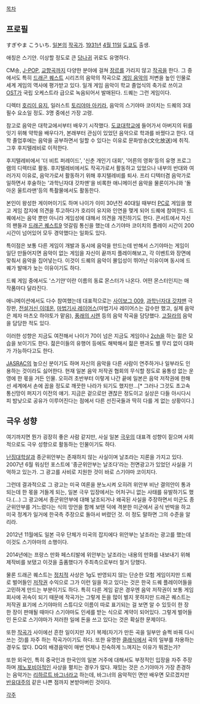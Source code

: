 [[목차]]
== 프로필 ==
すぎやま こういち. [[일본]]의 [[작곡가]]. [[1931년]] [[4월 11일]] [[도쿄]]도 출생.

애칭은 스기얀. 이상할 정도로 큰 [[당나귀]] 귀로도 유명하다.

CM송, [[J-POP]], [[교향곡]]까지 다양한 분야에 걸쳐 [[장르]]를 가리지 않고 [[작곡]]을 한다. 그 중에서도 특히 [[드래곤 퀘스트]] 시리즈의 음악의 작곡으로 [[게임 음악]]의 저변을 높인 인물로 세계 게임의 역사에 평가받고 있다. 일개 게임 음악이 학교 졸업식의 축가로 쓰이고 [[OST]]가 국립 오케스트라 급으로 녹음되어서 발매된다. 드퀘는 그런 게임이다.

디렉터 [[호리이 유지]], 일러스트 [[토리야마 아키라]], 음악의 스기야마 코이치는 드퀘의 3대 필수 요소일 정도. 3명 중에선 가장 고령.

참고로 음악은 대학교에서부터 배우기 시작했다. [[도쿄대학]]교에 들어가서 아버지의 뒤를 잇기 위해 약학을 배우다가, 본래부터 관심이 있었던 음악으로 학과를 바꿨다고 한다. 대학 졸업후에는 음악을 공부하면서 일할 수 있다는 이유로 문화방송(文化放送)에 취직. 그후 후지텔레비로 이적한다.

후지텔레비에서 '더 비트 퍼레이드', '신춘 개인기 대회', '어른의 영화'등의 유명 프로그램의 디렉터로 활동. 후지텔레비에서도 작곡가로서 활동하고 있었으나 내부의 반대와 여러가지 이유로, 음악가로서 활동하기 위해 후지텔레비를 퇴사. 프리 디텍터겸 음악가로 일하면서 후술하는 '과학닌자대 갓차맨'을 비록한 애니메이션 음악을 물론이거니와 '돌아온 울트라맨'등의 특촬물에서도 활동한다.

본인이 왕성한 게이머이기도 하며 나이가 이미 30년전 40대일 때부터 [[PC]]로 게임을 했고 게임 잡지에 의견을 투고하다가 호리이 유지와 인연을 맺게 되어 드퀘에 참여한다. 드퀘에서는 음악 뿐만 아니라 게임성에 대해서 의견을 개진하기도 한다. 콘서트에서 자신의 팬들과 [[드래곤 퀘스트9]] 엇갈림 통신을 했는데 스기야마 코이치의 플레이 시간이 200시간이 넘어있어 모두 경악했다는 일화도 있다.

특이점은 보통 다른 게임이 개발과 동시에 음악을 만드는데 반해서 스기야마는 게임이 일단 만들어지면 음악이 없는 게임을 자신이 끝까지 플레이해보고, 각 이벤트와 장면에 맞춰서 음악을 집어넣는다. 이것이 드퀘의 음악이 몰입성이 뛰어난 이유이며 동시에 드퀘가 발매가 늦는 이유이기도 하다.

드퀘 게임 중에서도 '스기얀'이란 이름의 동료 몬스터가 나온다. 어떤 몬스터인지는 매 작품마다 달라진다.

애니메이션에서도 다수 참여했는데 대표적으로는 [[사이보그 009]], [[과학닌자대 갓챠맨]] 극장판, [[전설거신 이데온]], [[마법기사 레이어스]](마법기사 레이어스는 감수만 했고, 실제 음악은 제자 마츠오 하야토가 맡음), [[풍래의 시렌]] 등의 음악 작곡을 담당했다. [[고질라]]의 음악을 담당한 적도 있다.

이러한 성향은 지금도 여전해서 나이가 70이 넘은 지금도 게임이나 [[2ch]]을 하는 젊은 모습을 보이기도 한다. 젊은이들의 유행어 등에도 해박해서 젊은 팬과도 별 무리 없이 대화가 가능하다고도 한다.

[[JASRAC]]의 높으신 분이기도 하며 자신의 음악을 다른 사람이 연주하거나 일부라도 인용하는 것이라도 싫어한다. 현재 일본 음악 저작권 협회의 무식할 정도로 융통성 없는 운영에 한 몫을 거든 인물. 오히려 초반부터 이렇게 나간 끝에 일본은 음악 저작권에 한해선 세계에서 손에 꼽을 정도로 깨끗한 나라가 되기도 했지만...[* 그러나 그것도 초고속 통신망이 퍼지기 이전의 얘기. 지금은 겉으로만 괜찮은 정도이고 실상은 다들 아시다시피 밤낮으로 공유가 이루어진다는 점에서 다른 선진국들과 딱히 다를 게 없는 상황이다.]

== 극우 성향 ==
여기까지면 뭔가 굉장히 좋은 사람 같지만, 사실 일본 [[극우]]의 대표격 성향이 짙으며 사회적으로도 극우 성향으로 활동하는 인물이기도 하다.

[[난징대학살]]과 종군위안부는 존재하지 않는 사실이며 날조라는 지론을 가지고 있다. 2007년 6월 워싱턴 포스트에 '종군위안부는 날조다'라는 전면광고가 있었던 사실을 기억하고 있는가. 그 광고를 사비로 지원한 것이 바로 스기야마 코이치다.

그런데 결과적으로 그 광고는 미국 여론을 분노시켜 오히려 위안부 비난 결의안이 통과되는데 한 몫을 거들게 되는, 일본 극우 입장에서는 어처구니 없는 사태를 유발하기도 했다.(…) 그 광고에서 종군위안부에 대해 날조되거나 왜곡된 사실을 주장하면서 미군도 종군위안부를 거느렸다는 식의 망언을 함께 보탠 덕에 격분한 미군에서 공식 반박을 하고 미국 정계가 일거에 한국측 주장으로 돌아서 버렸던 것. 이 정도 말하면 그의 수준을 알리라.

2012년 11월에도 일본 극우 단체가 미국의 잡지에다 위안부는 날조라는 광고를 했는데 이것도 스기야마의 소행이다.

2014년에는 프랑스 만화 페스티발에 위안부는 날조라는 내용의 만화를 내보내기 위해 제작비를 보탰고 이것을 출품했다가 주최측으로부터 철거 당했다.


물론 드래곤 퀘스트는 [[정치]]적 사상은 1g도 반영되지 않는 단순한 모험 게임이지만 드퀘로 벌어들인 [[저작권]] 수익으로 그가 이런 일을 하고 있다는 것은 한국 드퀘 플레이어들을 고민하게 만드는 부분이기도 하다. 특히 다른 게임 같은 경우엔 음악 저작권이 보통 게임 회사에 귀속이 되기 때문에 작곡가는 그렇게 돈을 많이 벌지 못하지만 드래곤 퀘스트는 저작권 표기에 스기야마의 스튜디오 이름이 따로 표기되는 걸 보면 알 수 있듯이 한 장 한 장이 판매될 때마다 스기야마도 인세를 받는 식으로 계약이 되어있다. 그렇게 벌어들인 돈으로 스기야마가 저러한 일에 돈을 쓰고 있다는 것은 확실한 문제이다.

또한 [[작곡가]] 사이에선 흔한 일이지만 자기 복제(자기가 만든 곡을 일부만 슬쩍 바꿔 다시 쓰는 것)를 자주 하는 작곡가이기도 하다. 또한 유명한 [[클래식]]에서 곡의 일부를 차용하는 경우도 많다. DQ의 배경음악이 매번 언제나 친숙하게 느껴지는 이유가 뭐겠는가?

또한 외국인, 특히 중국인과 한국인의 일본 거주에 대해서도 부정적인 입장을 자주 주장하며 [[제노포비아]]적인 사상을 펼치는 경우가 많다. 재밌는 것은 스기야마가 가장 존경하는 음악가는 [[리하르트 바그너]]라고 하는데, 바그너의 음악적인 면만 배우면 모르겠지만 [[반유대주의]] 같은 나쁜 점까지 본받아버린 것이다.


[[각주]]
